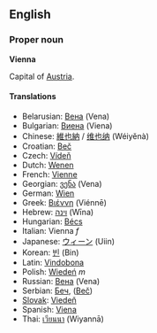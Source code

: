 ==English==
===Proper noun===
'''Vienna'''

Capital of [[Austria]].

====Translations====
*Belarusian: [[Вена]] (Vena)
*Bulgarian: [[Виена]] (Viena)
*Chinese: [[維也納]] / [[维也纳]] (Wéiyĕnà)
*Croatian: [[Beč]]
*Czech: [[Vídeň]]
*Dutch: [[Wenen]]
*French: [[Vienne]]
*Georgian: [[ვენა]] (Vena)
*German: [[Wien]]
*Greek: [[Βιέννη]] (Viénnē)
*Hebrew: [[וינה]] (Wīna)
*Hungarian: [[Bécs]]
*Italian: Vienna ''f''
*Japanese: [[ウィーン]] (Uiin)
*Korean: [[빈]] (Bin)
*Latin: [[Vindobona]]
*Polish: [[Wiedeń]] ''m''
*Russian: [[Вена]] (Vena)
*Serbian: [[Беч]], ([[Beč]])
*[[Slovak]]: [[Viedeň]]
*Spanish: [[Viena]]
*Thai: [[เวียนนา]] (Wiyannā)